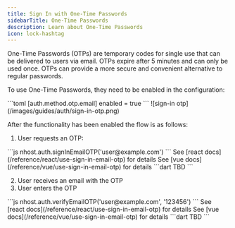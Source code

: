 ```yaml
---
title: Sign In with One-Time Passwords
sidebarTitle: One-Time Passwords
description: Learn about One-Time Passwords
icon: lock-hashtag
---
```


One-Time Passwords (OTPs) are temporary codes for single use that can be delivered to users via email. OTPs expire after 5 minutes and can only be used once. OTPs can provide a more secure and convenient alternative to regular passwords.

To use One-Time Passwords, they need to be enabled in the configuration:

<Tabs>
 <Tab title="nhost.toml">
 ```toml
 [auth.method.otp.email]
 enabled = true
 ```
 </Tab>
 <Tab title="Dashboard">
 ![sign-in otp](/images/guides/auth/sign-in-otp.png)
 </Tab>
</Tabs>

After the functionality has been enabled the flow is as follows:

1. User requests an OTP:

<Tabs>
  <Tab title="javascript">
  ```js
  nhost.auth.signInEmailOTP('user@example.com')
  ```

  </Tab>

  <Tab title="react">
  See [react docs](/reference/react/use-sign-in-email-otp) for details
  </Tab>

  <Tab title="vue">
  See [vue docs](/reference/vue/use-sign-in-email-otp) for details
  </Tab>

  <Tab title="dart">
  ```dart
  TBD
  ```

  </Tab>
</Tabs>

2. User receives an email with the OTP
3. User enters the OTP

<Tabs>
  <Tab title="javascript">
  ```js
  nhost.auth.verifyEmailOTP('user@example.com', '123456')
  ```

  </Tab>

  <Tab title="react">
  See [react docs](/reference/react/use-sign-in-email-otp) for details
  </Tab>

  <Tab title="vue">
  See [vue docs](/reference/vue/use-sign-in-email-otp) for details
  </Tab>

  <Tab title="dart">
  ```dart
  TBD
  ```

  </Tab>
</Tabs>
